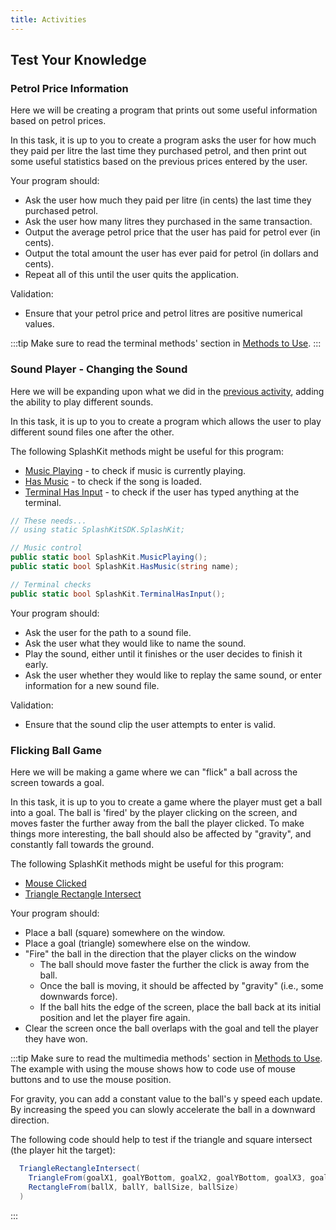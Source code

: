 ```yaml
---
title: Activities
---
```


## Test Your Knowledge

### Petrol Price Information

<div class="not-content">
  <YouTube id="GwUgW0EKN5w" params="fs=1&modestbranding=1&rel=0&autoplay=1"/>
</div>

Here we will be creating a program that prints out some useful information based on petrol prices.

In this task, it is up to you to create a program asks the user for how much they paid per litre the last time they purchased petrol, and then print out some useful statistics based on the previous prices entered by the user.

Your program should:

- Ask the user how much they paid per litre (in cents) the last time they purchased petrol.
- Ask the user how many litres they purchased in the same transaction.
- Output the average petrol price that the user has paid for petrol ever (in cents).
- Output the total amount the user has ever paid for petrol (in dollars and cents).
- Repeat all of this until the user quits the application.

Validation:

- Ensure that your petrol price and petrol litres are positive numerical values.

:::tip
Make sure to read the terminal methods' section in [Methods to Use](/book/part-1-instructions/3-control-flow/1-concepts/09-00-methods).
:::

### Sound Player - Changing the Sound

<div class="not-content">
  <YouTube id="cLL__hy7iiM" params="fs=1&modestbranding=1&rel=0&autoplay=1"/>
</div>

Here we will be expanding upon what we did in the [previous activity](../1-sequence-and-data/4-activities#sound-player), adding the ability to play different sounds.

In this task, it is up to you to create a program which allows the user to play different sound files one after the other.

The following SplashKit methods might be useful for this program:

- [Music Playing](https://splashkit.io/api/audio/#music-playing) - to check if music is currently playing.
- [Has Music](https://splashkit.io/api/audio/#has-music) - to check if the song is loaded.
- [Terminal Has Input](https://splashkit.io/api/terminal/#terminal-has-input) - to check if the user has typed anything at the terminal.

```cs
// These needs...
// using static SplashKitSDK.SplashKit;

// Music control
public static bool SplashKit.MusicPlaying();
public static bool SplashKit.HasMusic(string name);

// Terminal checks
public static bool SplashKit.TerminalHasInput();
```

Your program should:

- Ask the user for the path to a sound file.
- Ask the user what they would like to name the sound.
- Play the sound, either until it finishes or the user decides to finish it early.
- Ask the user whether they would like to replay the same sound, or enter information for a new sound file.

Validation:

- Ensure that the sound clip the user attempts to enter is valid.

### Flicking Ball Game

<div class="not-content">
  <YouTube id="cQQZgORGUPI" params="fs=1&modestbranding=1&rel=0&autoplay=1"/>
</div>

Here we will be making a game where we can "flick" a ball across the screen towards a goal.

In this task, it is up to you to create a game where the player must get a ball into a goal.
The ball is 'fired' by the player clicking on the screen, and moves faster the further away from the ball the player clicked.
To make things more interesting, the ball should also be affected by "gravity", and constantly fall towards the ground.

The following SplashKit methods might be useful for this program:

- [Mouse Clicked](https://splashkit.io/api/input/#mouse-clicked)
- [Triangle Rectangle Intersect](https://splashkit.io/api/geometry/#triangle-rectangle-intersect)

Your program should:

- Place a ball (square) somewhere on the window.
- Place a goal (triangle) somewhere else on the window.
- "Fire" the ball in the direction that the player clicks on the window
  - The ball should move faster the further the click is away from the ball.
  - Once the ball is moving, it should be affected by "gravity" (i.e., some downwards force).
  - If the ball hits the edge of the screen, place the ball back at its initial position and let the player fire again.
- Clear the screen once the ball overlaps with the goal and tell the player they have won.

:::tip
Make sure to read the multimedia methods' section in [Methods to Use](/book/part-1-instructions/3-control-flow/1-concepts/09-00-methods). The example with using the mouse shows how to code use of mouse buttons and to use the mouse position.

For gravity, you can add a constant value to the ball's y speed each update. By increasing the speed you can slowly accelerate the ball in a downward direction.

The following code should help to test if the triangle and square intersect (the player hit the target):

```cs
  TriangleRectangleIntersect(
    TriangleFrom(goalX1, goalYBottom, goalX2, goalYBottom, goalX3, goalYTop), 
    RectangleFrom(ballX, ballY, ballSize, ballSize)
  )
```

:::
